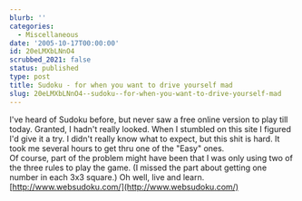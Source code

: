 ```yaml
---
blurb: ''
categories:
  - Miscellaneous
date: '2005-10-17T00:00:00'
id: 20eLMXbLNnO4
scrubbed_2021: false
status: published
type: post
title: Sudoku - for when you want to drive yourself mad
slug: 20eLMXbLNnO4--sudoku--for-when-you-want-to-drive-yourself-mad
---
```


I've heard of Sudoku before, but never saw a free online version to
play till today. Granted, I hadn't really looked. When I stumbled
on this site I figured I'd give it a try. I didn't really know what
to expect, but this shit is hard. It took me several hours to get
thru one of the "Easy" ones.  
Of course, part of the problem might have been that I was only
using two of the three rules to play the game. (I missed the part
about getting one number in each 3x3 square.) Oh well, live and
learn.  
[http://www.websudoku.com/](http://www.websudoku.com/)
